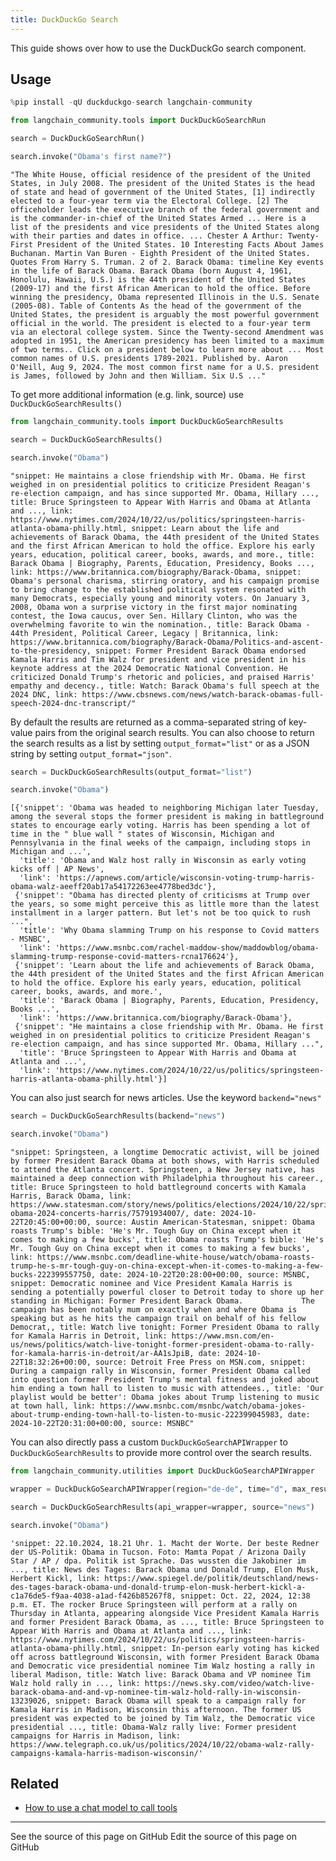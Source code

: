 ```yaml
---
title: DuckDuckGo Search
---
```


This guide shows over how to use the DuckDuckGo search component.

## Usage

```python
%pip install -qU duckduckgo-search langchain-community
```

```python
from langchain_community.tools import DuckDuckGoSearchRun

search = DuckDuckGoSearchRun()

search.invoke("Obama's first name?")
```

```output
"The White House, official residence of the president of the United States, in July 2008. The president of the United States is the head of state and head of government of the United States, [1] indirectly elected to a four-year term via the Electoral College. [2] The officeholder leads the executive branch of the federal government and is the commander-in-chief of the United States Armed ... Here is a list of the presidents and vice presidents of the United States along with their parties and dates in office. ... Chester A Arthur: Twenty-First President of the United States. 10 Interesting Facts About James Buchanan. Martin Van Buren - Eighth President of the United States. Quotes From Harry S. Truman. 2 of 2. Barack Obama: timeline Key events in the life of Barack Obama. Barack Obama (born August 4, 1961, Honolulu, Hawaii, U.S.) is the 44th president of the United States (2009-17) and the first African American to hold the office. Before winning the presidency, Obama represented Illinois in the U.S. Senate (2005-08). Table of Contents As the head of the government of the United States, the president is arguably the most powerful government official in the world. The president is elected to a four-year term via an electoral college system. Since the Twenty-second Amendment was adopted in 1951, the American presidency has been limited to a maximum of two terms.. Click on a president below to learn more about ... Most common names of U.S. presidents 1789-2021. Published by. Aaron O'Neill, Aug 9, 2024. The most common first name for a U.S. president is James, followed by John and then William. Six U.S ..."
```

To get more additional information (e.g. link, source) use `DuckDuckGoSearchResults()`

```python
from langchain_community.tools import DuckDuckGoSearchResults

search = DuckDuckGoSearchResults()

search.invoke("Obama")
```

```output
"snippet: He maintains a close friendship with Mr. Obama. He first weighed in on presidential politics to criticize President Reagan's re-election campaign, and has since supported Mr. Obama, Hillary ..., title: Bruce Springsteen to Appear With Harris and Obama at Atlanta and ..., link: https://www.nytimes.com/2024/10/22/us/politics/springsteen-harris-atlanta-obama-philly.html, snippet: Learn about the life and achievements of Barack Obama, the 44th president of the United States and the first African American to hold the office. Explore his early years, education, political career, books, awards, and more., title: Barack Obama | Biography, Parents, Education, Presidency, Books ..., link: https://www.britannica.com/biography/Barack-Obama, snippet: Obama's personal charisma, stirring oratory, and his campaign promise to bring change to the established political system resonated with many Democrats, especially young and minority voters. On January 3, 2008, Obama won a surprise victory in the first major nominating contest, the Iowa caucus, over Sen. Hillary Clinton, who was the overwhelming favorite to win the nomination., title: Barack Obama - 44th President, Political Career, Legacy | Britannica, link: https://www.britannica.com/biography/Barack-Obama/Politics-and-ascent-to-the-presidency, snippet: Former President Barack Obama endorsed Kamala Harris and Tim Walz for president and vice president in his keynote address at the 2024 Democratic National Convention. He criticized Donald Trump's rhetoric and policies, and praised Harris' empathy and decency., title: Watch: Barack Obama's full speech at the 2024 DNC, link: https://www.cbsnews.com/news/watch-barack-obamas-full-speech-2024-dnc-transcript/"
```

By default the results are returned as a comma-separated string of key-value pairs from the original search results. You can also choose to return the search results as a list by setting `output_format="list"` or as a JSON string by setting `output_format="json"`.

```python
search = DuckDuckGoSearchResults(output_format="list")

search.invoke("Obama")
```

```output
[{'snippet': 'Obama was headed to neighboring Michigan later Tuesday, among the several stops the former president is making in battleground states to encourage early voting. Harris has been spending a lot of time in the " blue wall " states of Wisconsin, Michigan and Pennsylvania in the final weeks of the campaign, including stops in Michigan and ...',
  'title': 'Obama and Walz host rally in Wisconsin as early voting kicks off | AP News',
  'link': 'https://apnews.com/article/wisconsin-voting-trump-harris-obama-walz-aeeff20ab17a54172263ee4778bed3dc'},
 {'snippet': "Obama has directed plenty of criticisms at Trump over the years, so some might perceive this as little more than the latest installment in a larger pattern. But let's not be too quick to rush ...",
  'title': 'Why Obama slamming Trump on his response to Covid matters - MSNBC',
  'link': 'https://www.msnbc.com/rachel-maddow-show/maddowblog/obama-slamming-trump-response-covid-matters-rcna176624'},
 {'snippet': 'Learn about the life and achievements of Barack Obama, the 44th president of the United States and the first African American to hold the office. Explore his early years, education, political career, books, awards, and more.',
  'title': 'Barack Obama | Biography, Parents, Education, Presidency, Books ...',
  'link': 'https://www.britannica.com/biography/Barack-Obama'},
 {'snippet': "He maintains a close friendship with Mr. Obama. He first weighed in on presidential politics to criticize President Reagan's re-election campaign, and has since supported Mr. Obama, Hillary ...",
  'title': 'Bruce Springsteen to Appear With Harris and Obama at Atlanta and ...',
  'link': 'https://www.nytimes.com/2024/10/22/us/politics/springsteen-harris-atlanta-obama-philly.html'}]
```

You can also just search for news articles. Use the keyword `backend="news"`

```python
search = DuckDuckGoSearchResults(backend="news")

search.invoke("Obama")
```

```output
"snippet: Springsteen, a longtime Democratic activist, will be joined by former President Barack Obama at both shows, with Harris scheduled to attend the Atlanta concert. Springsteen, a New Jersey native, has maintained a deep connection with Philadelphia throughout his career., title: Bruce Springsteen to hold battleground concerts with Kamala Harris, Barack Obama, link: https://www.statesman.com/story/news/politics/elections/2024/10/22/springsteen-obama-2024-concerts-harris/75791934007/, date: 2024-10-22T20:45:00+00:00, source: Austin American-Statesman, snippet: Obama roasts Trump's bible: 'He's Mr. Tough Guy on China except when it comes to making a few bucks', title: Obama roasts Trump's bible: 'He's Mr. Tough Guy on China except when it comes to making a few bucks', link: https://www.msnbc.com/deadline-white-house/watch/obama-roasts-trump-he-s-mr-tough-guy-on-china-except-when-it-comes-to-making-a-few-bucks-222399557750, date: 2024-10-22T20:28:00+00:00, source: MSNBC, snippet: Democratic nominee and Vice President Kamala Harris is sending a potentially powerful closer to Detroit today to shore up her standing in Michigan: Former President Barack Obama.             The campaign has been notably mum on exactly when and where Obama is speaking but as he hits the campaign trail on behalf of his fellow Democrat,, title: Watch live tonight: Former President Obama to rally for Kamala Harris in Detroit, link: https://www.msn.com/en-us/news/politics/watch-live-tonight-former-president-obama-to-rally-for-kamala-harris-in-detroit/ar-AA1sJpiB, date: 2024-10-22T18:32:26+00:00, source: Detroit Free Press on MSN.com, snippet: During a campaign rally in Wisconsin, former President Obama called into question former President Trump's mental fitness and joked about him ending a town hall to listen to music with attendees., title: 'Our playlist would be better': Obama jokes about Trump listening to music at town hall, link: https://www.msnbc.com/msnbc/watch/obama-jokes-about-trump-ending-town-hall-to-listen-to-music-222399045983, date: 2024-10-22T20:31:00+00:00, source: MSNBC"
```

You can also directly pass a custom `DuckDuckGoSearchAPIWrapper` to `DuckDuckGoSearchResults` to provide more control over the search results.

```python
from langchain_community.utilities import DuckDuckGoSearchAPIWrapper

wrapper = DuckDuckGoSearchAPIWrapper(region="de-de", time="d", max_results=2)

search = DuckDuckGoSearchResults(api_wrapper=wrapper, source="news")

search.invoke("Obama")
```

```output
'snippet: 22.10.2024, 18.21 Uhr. 1. Macht der Worte. Der beste Redner der US-Politik: Obama in Tucson. Foto: Mamta Popat / Arizona Daily Star / AP / dpa. Politik ist Sprache. Das wussten die Jakobiner im ..., title: News des Tages: Barack Obama und Donald Trump, Elon Musk, Herbert Kickl, link: https://www.spiegel.de/politik/deutschland/news-des-tages-barack-obama-und-donald-trump-elon-musk-herbert-kickl-a-c1a76de5-f9aa-4038-a1ad-f426b85267f8, snippet: Oct. 22, 2024, 12:38 p.m. ET. The rocker Bruce Springsteen will perform at a rally on Thursday in Atlanta, appearing alongside Vice President Kamala Harris and former President Barack Obama, as ..., title: Bruce Springsteen to Appear With Harris and Obama at Atlanta and ..., link: https://www.nytimes.com/2024/10/22/us/politics/springsteen-harris-atlanta-obama-philly.html, snippet: In-person early voting has kicked off across battleground Wisconsin, with former President Barack Obama and Democratic vice presidential nominee Tim Walz hosting a rally in liberal Madison, title: Watch live: Barack Obama and VP nominee Tim Walz hold rally in ..., link: https://news.sky.com/video/watch-live-barack-obama-and-and-vp-nominee-tim-walz-hold-rally-in-wisconsin-13239026, snippet: Barack Obama will speak to a campaign rally for Kamala Harris in Madison, Wisconsin this afternoon. The former US president was expected to be joined by Tim Walz, the Democratic vice presidential ..., title: Obama-Walz rally live: Former president campaigns for Harris in Madison, link: https://www.telegraph.co.uk/us/politics/2024/10/22/obama-walz-rally-campaigns-kamala-harris-madison-wisconsin/'
```

## Related

- [How to use a chat model to call tools](https://python.langchain.com/docs/how_to/tool_calling/)

---

<CardGroup cols={2}>
  <Card title="View Source" icon="eye" href="https://github.com/langchain-ai/docs/blob/main/src/oss/python/integrations/tools/ddg.mdx">
    See the source of this page on GitHub
  </Card>
  <Card title="Edit Source" icon="pen-to-square" href="https://github.com/langchain-ai/docs/edit/main/src/oss/python/integrations/tools/ddg.mdx">
    Edit the source of this page on GitHub
  </Card>
</CardGroup>
